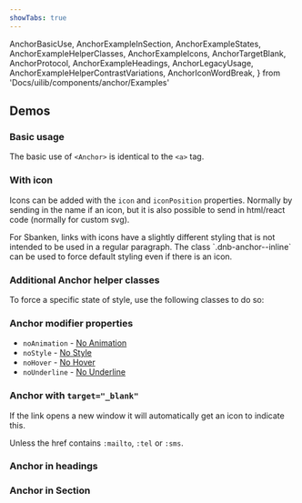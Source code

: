 ```yaml
---
showTabs: true
---
```


  AnchorBasicUse,
  AnchorExampleInSection,
  AnchorExampleStates,
  AnchorExampleHelperClasses,
  AnchorExampleIcons,
  AnchorTargetBlank,
  AnchorProtocol,
  AnchorExampleHeadings,
  AnchorLegacyUsage,
  AnchorExampleHelperContrastVariations,
  AnchorIconWordBreak,
} from 'Docs/uilib/components/anchor/Examples'

## Demos

### Basic usage

The basic use of `<Anchor>` is identical to the `<a>` tag.

<AnchorBasicUse />

### With icon

Icons can be added with the `icon` and `iconPosition` properties. Normally by sending in the name if an icon, but it is also possible to send in html/react code (normally for custom svg).

<VisibilityByTheme visible="sbanken">
  For Sbanken, links with icons have a slightly different styling that is
  not intended to be used in a regular paragraph. The class
  `.dnb-anchor--inline` can be used to force default styling even if there
  is an icon.
</VisibilityByTheme>

<AnchorExampleIcons />

### Additional Anchor helper classes

To force a specific state of style, use the following classes to do so:

<AnchorExampleHelperClasses />

### Anchor modifier properties

- `noAnimation` - <a href="/uilib/components/anchor" className="dnb-anchor dnb-anchor--no-animation">No Animation</a>
- `noStyle` - <a href="/uilib/components/anchor" className="dnb-anchor dnb-anchor--no-style">No Style</a>
- `noHover` - <a href="/uilib/components/anchor" className="dnb-anchor dnb-anchor--no-hover">No Hover</a>
- `noUnderline` - <a href="/uilib/components/anchor" className="dnb-anchor dnb-anchor--no-underline">No Underline</a>

### Anchor with `target="_blank"`

If the link opens a new window it will automatically get an icon to indicate this.

<AnchorTargetBlank />

Unless the href contains `:mailto`, `:tel` or `:sms`.

<AnchorProtocol />

### Anchor in headings

<AnchorExampleHeadings />

### Anchor in Section

<AnchorExampleInSection />

<VisibleWhenVisualTest>
  <AnchorExampleStates />
  <AnchorLegacyUsage />
  <AnchorExampleHelperContrastVariations />
  <AnchorIconWordBreak />
</VisibleWhenVisualTest>
